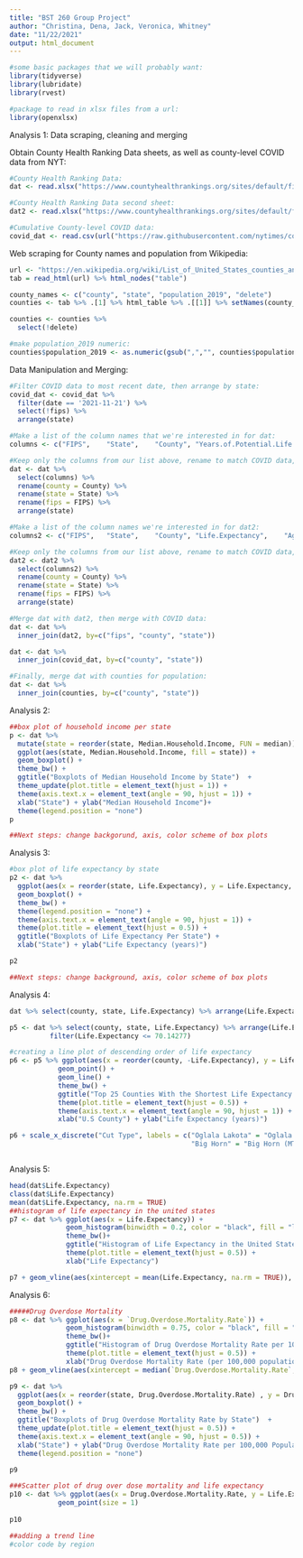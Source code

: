 ```yaml
---
title: "BST 260 Group Project"
author: "Christina, Dena, Jack, Veronica, Whitney"
date: "11/22/2021"
output: html_document
---
```


```r
#some basic packages that we will probably want: 
library(tidyverse)
library(lubridate)
library(rvest)

#package to read in xlsx files from a url:
library(openxlsx)
```

Analysis 1: Data scraping, cleaning and merging

Obtain County Health Ranking Data sheets, as well as county-level COVID data from NYT:

```r
#County Health Ranking Data:
dat <- read.xlsx("https://www.countyhealthrankings.org/sites/default/files/media/document/2021%20County%20Health%20Rankings%20Data%20-%20v1.xlsx", sheet = 4, startRow = 2)

#County Health Ranking Data second sheet:
dat2 <- read.xlsx("https://www.countyhealthrankings.org/sites/default/files/media/document/2021%20County%20Health%20Rankings%20Data%20-%20v1.xlsx", sheet = 6, startRow = 2)

#Cumulative County-level COVID data:
covid_dat <- read.csv(url("https://raw.githubusercontent.com/nytimes/covid-19-data/master/us-counties.csv"))
```

Web scraping for County names and population from Wikipedia:

```r

url <- "https://en.wikipedia.org/wiki/List_of_United_States_counties_and_county_equivalents"
tab = read_html(url) %>% html_nodes("table")

county_names <- c("county", "state", "population_2019", "delete")
counties <- tab %>% .[1] %>% html_table %>% .[[1]] %>% setNames(county_names)

counties <- counties %>% 
  select(!delete)

#make population_2019 numeric:
counties$population_2019 <- as.numeric(gsub(",","", counties$population_2019))

```

Data Manipulation and Merging:

```r
#Filter COVID data to most recent date, then arrange by state:
covid_dat <- covid_dat %>%
  filter(date == '2021-11-21') %>%
  select(!fips) %>%
  arrange(state)

#Make a list of the column names that we're interested in for dat:
columns <- c("FIPS",	"State",	"County", "Years.of.Potential.Life.Lost.Rate", "%.Fair.or.Poor.Health", "Average.Number.of.Physically.Unhealthy.Days",	"Average.Number.of.Mentally.Unhealthy.Days",	"%.Low.birthweight",	"%.Smokers", "%.Adults.with.Obesity",	"Food.Environment.Index",	"%.Physically.Inactive",	"%.With.Access.to.Exercise.Opportunities",	"%.Excessive.Drinking",	"#.Alcohol-Impaired.Driving.Deaths",	"#.Driving.Deaths",	"%.Driving.Deaths.with.Alcohol.Involvement",	"Chlamydia.Rate",	"Teen.Birth.Rate",	"%.Uninsured", "Primary.Care.Physicians.Rate",	"Primary.Care.Physicians.Ratio",	"Dentist.Rate",	"Dentist.Ratio",	"Mental.Health.Provider.Rate",	"Mental.Health.Provider.Ratio",	"Preventable.Hospitalization.Rate",	"%.With.Annual.Mammogram",	"%.Vaccinated",	"%.Completed.High.School",	"%.Some.College",	"%.Unemployed",	"%.Children.in.Poverty",	"Income.Ratio",	"%.Children.in.Single-Parent.Households",	"Social.Association.Rate", "Violent.Crime.Rate",	"Injury.Death.Rate",	"Average.Daily.PM2.5",	"Presence.of.Water.Violation", "%.Severe.Housing.Problems",	"%.Drive.Alone.to.Work", "%.Long.Commute.-.Drives.Alone")

#Keep only the columns from our list above, rename to match COVID data, arrange by state:
dat <- dat %>%
  select(columns) %>%
  rename(county = County) %>%
  rename(state = State) %>%
  rename(fips = FIPS) %>%
  arrange(state)

#Make a list of the column names we're interested in for dat2:
columns2 <- c("FIPS",	"State",	"County", "Life.Expectancy",	"Age-Adjusted.Death.Rate",	"Child.Mortality.Rate",	"Infant.Mortality.Rate",	"%.Frequent.Physical.Distress",	"%.Frequent.Mental.Distress",	"%.Adults.with.Diabetes",	"HIV.Prevalence.Rate",	"%.Food.Insecure",	"%.Limited.Access.to.Healthy.Foods",	"Drug.Overdose.Mortality.Rate",	"Motor.Vehicle.Mortality.Rate",	"%.Insufficient.Sleep",	"%.Disconnected.Youth",	"Average.Grade.Performance",	"Median.Household.Income",	"%.Enrolled.in.Free.or.Reduced.Lunch",	"Homicide.Rate",	"Suicide.Rate.(Age-Adjusted)",	"Firearm.Fatalities.Rate",	"Juvenile.Arrest.Rate",	"%.Homeowners",	"%.Broadband.Access",	"%.Female",	"%.Rural")

#Keep only the columns from our list above, rename to match COVID data, arrange by state:
dat2 <- dat2 %>%
  select(columns2) %>%
  rename(county = County) %>%
  rename(state = State) %>%
  rename(fips = FIPS) %>%
  arrange(state)

#Merge dat with dat2, then merge with COVID data:
dat <- dat %>%
  inner_join(dat2, by=c("fips", "county", "state"))

dat <- dat %>%
  inner_join(covid_dat, by=c("county", "state"))

#Finally, merge dat with counties for population:
dat <- dat %>%
  inner_join(counties, by=c("county", "state"))

```

Analysis 2:

```r
##box plot of household income per state 
p <- dat %>% 
  mutate(state = reorder(state, Median.Household.Income, FUN = median)) %>%
  ggplot(aes(state, Median.Household.Income, fill = state)) +
  geom_boxplot() + 
  theme_bw() +
  ggtitle("Boxplots of Median Household Income by State")  +
  theme_update(plot.title = element_text(hjust = 1)) + 
  theme(axis.text.x = element_text(angle = 90, hjust = 1)) +
  xlab("State") + ylab("Median Household Income")+
  theme(legend.position = "none")
p 

##Next steps: change backgorund, axis, color scheme of box plots 

```

Analysis 3:

```r
#box plot of life expectancy by state
p2 <- dat %>% 
  ggplot(aes(x = reorder(state, Life.Expectancy), y = Life.Expectancy, fill = state)) +
  geom_boxplot() + 
  theme_bw() +
  theme(legend.position = "none") + 
  theme(axis.text.x = element_text(angle = 90, hjust = 1)) +
  theme(plot.title = element_text(hjust = 0.5)) + 
  ggtitle("Boxplots of Life Expectancy Per State") + 
  xlab("State") + ylab("Life Expectancy (years)")

p2

##Next steps: change background, axis, color scheme of box plots 

```

Analysis 4:

```r
dat %>% select(county, state, Life.Expectancy) %>% arrange(Life.Expectancy)

p5 <- dat %>% select(county, state, Life.Expectancy) %>% arrange(Life.Expectancy)%>% 
          filter(Life.Expectancy <= 70.14277)

#creating a line plot of descending order of life expectancy
p6 <- p5 %>% ggplot(aes(x = reorder(county, -Life.Expectancy), y = Life.Expectancy, group = 1)) +
            geom_point() +
            geom_line() + 
            theme_bw() + 
            ggtitle("Top 25 Counties With the Shortest Life Expectancy in the United States") +
            theme(plot.title = element_text(hjust = 0.5)) + 
            theme(axis.text.x = element_text(angle = 90, hjust = 1)) +
            xlab("U.S County") + ylab("Life Expectancy (years)") 

p6 + scale_x_discrete("Cut Type", labels = c("Oglala Lakota" = "Oglala Lakota (SD)", "Buffalo" = " Buffalo (SD)", "Corson" = "Corson (SD)", "Mellette" = " Mellette (SD)","Todd" = " Todd (SD)", "Roosevelt" = "Roosevelt (MT)", "Dewey" = "Dewey (SD)", 
                                             "Big Horn" = "Big Horn (MT)", "Union" = "Union (FL)", "Sioux" = "Sioux (ND)", "Perry" = "Perry (KY)",  "Kingman" = "Kingman (KS)", "McDowell" = "McDowell (WV)", "Edwards" = "Edwards (KS)", "Bennett" = "Bennett (SD)", "Owsley" = "Owsley (KY)", "Thurston" = "Thurston (NE)", "Breathitt" = "Breathitt (KY)", "Okfuskee" = "Okfuskee (OK)", "Logan" = "Logan (WV)", "Monroe" = "Monroe (AL)", "Powell" = "Powell (KY)", "Tunica" = "Tunica (MS)", "Sharkey" = "Sharkey	(MS)", "Mahnomen" = "Mahnomen (MN)"))



```

Analysis 5:

```r

head(dat$Life.Expectancy)
class(dat$Life.Expectancy)
mean(dat$Life.Expectancy, na.rm = TRUE)
##histogram of life expectancy in the united states
p7 <- dat %>% ggplot(aes(x = Life.Expectancy)) +
              geom_histogram(binwidth = 0.2, color = "black", fill = "light blue") + 
              theme_bw()+ 
              ggtitle("Histogram of Life Expectancy in the United States") +
              theme(plot.title = element_text(hjust = 0.5)) +
              xlab("Life Expectancy") 

p7 + geom_vline(aes(xintercept = mean(Life.Expectancy, na.rm = TRUE)), col='dark red',size=1)


```

Analysis 6:

```r
#####Drug Overdose Mortality
p8 <- dat %>% ggplot(aes(x = `Drug.Overdose.Mortality.Rate`)) +
              geom_histogram(binwidth = 0.75, color = "black", fill = "gray") + 
              theme_bw()+ 
              ggtitle("Histogram of Drug Overdose Mortality Rate per 100,000 population in the U.S.") +
              theme(plot.title = element_text(hjust = 0.5)) +
              xlab("Drug Overdose Mortality Rate (per 100,000 population)") 
p8 + geom_vline(aes(xintercept = median(`Drug.Overdose.Mortality.Rate`, na.rm = TRUE)), col='dark red',size=1) 

```

```r
p9 <- dat %>% 
  ggplot(aes(x = reorder(state, Drug.Overdose.Mortality.Rate) , y = Drug.Overdose.Mortality.Rate, fill = state)) +
  geom_boxplot() + 
  theme_bw() +
  ggtitle("Boxplots of Drug Overdose Mortality Rate by State")  +
  theme_update(plot.title = element_text(hjust = 0.5)) + 
  theme(axis.text.x = element_text(angle = 90, hjust = 0.5)) +
  xlab("State") + ylab("Drug Overdose Mortality Rate per 100,000 Population")+ #change size of text
  theme(legend.position = "none")

p9 

```

```r
###Scatter plot of drug over dose mortality and life expectancy 
p10 <- dat %>% ggplot(aes(x = Drug.Overdose.Mortality.Rate, y = Life.Expectancy)) +
            geom_point(size = 1) 
    
p10

##adding a trend line
#color code by region
```




